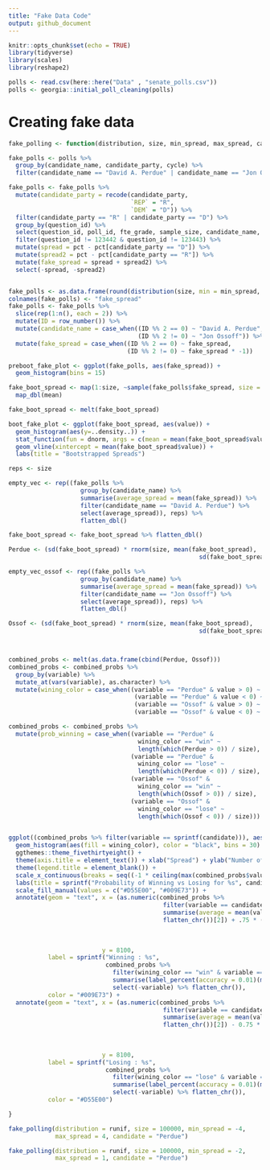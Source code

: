 ```yaml
---
title: "Fake Data Code"
output: github_document
---
```


```r
knitr::opts_chunk$set(echo = TRUE)
library(tidyverse)
library(scales)
library(reshape2) 
```


```r
polls <- read.csv(here::here("Data" , "senate_polls.csv"))
polls <- georgia::initial_poll_cleaning(polls)
```


# Creating fake data

```r
fake_polling <- function(distribution, size, min_spread, max_spread, candidate) {

fake_polls <- polls %>% 
  group_by(candidate_name, candidate_party, cycle) %>%
  filter(candidate_name == "David A. Perdue" | candidate_name == "Jon Ossoff")

fake_polls <- fake_polls %>%
  mutate(candidate_party = recode(candidate_party, 
                                  `REP` = "R", 
                                  `DEM` = "D")) %>%
  filter(candidate_party == "R" | candidate_party == "D") %>% 
  group_by(question_id) %>%
  select(question_id, poll_id, fte_grade, sample_size, candidate_name, candidate_party, pct) %>%
  filter(question_id != 123442 & question_id != 123443) %>%
  mutate(spread = pct - pct[candidate_party == "D"]) %>%
  mutate(spread2 = pct - pct[candidate_party == "R"]) %>%
  mutate(fake_spread = spread + spread2) %>%
  select(-spread, -spread2)


fake_polls <- as.data.frame(round(distribution(size, min = min_spread, max = max_spread), 1))
colnames(fake_polls) <- "fake_spread"
fake_polls <- fake_polls %>%
  slice(rep(1:n(), each = 2)) %>%
  mutate(ID = row_number()) %>%
  mutate(candidate_name = case_when((ID %% 2 == 0) ~ "David A. Perdue",
                                    (ID %% 2 != 0) ~ "Jon Ossoff")) %>%
  mutate(fake_spread = case_when((ID %% 2 == 0) ~ fake_spread,
                                 (ID %% 2 != 0) ~ fake_spread * -1))

preboot_fake_plot <- ggplot(fake_polls, aes(fake_spread)) +
  geom_histogram(bins = 15)

fake_boot_spread <- map(1:size, ~sample(fake_polls$fake_spread, size = length(fake_polls), replace = TRUE)) %>%
  map_dbl(mean)

fake_boot_spread <- melt(fake_boot_spread)

boot_fake_plot <- ggplot(fake_boot_spread, aes(value)) +
  geom_histogram(aes(y=..density..)) +
  stat_function(fun = dnorm, args = c(mean = mean(fake_boot_spread$value), sd = sd(fake_boot_spread$value))) +
  geom_vline(xintercept = mean(fake_boot_spread$value)) +
  labs(title = "Bootstrapped Spreads")

reps <- size

empty_vec <- rep((fake_polls %>%
                    group_by(candidate_name) %>%
                    summarise(average_spread = mean(fake_spread)) %>%
                    filter(candidate_name == "David A. Perdue") %>%
                    select(average_spread)), reps) %>%
                    flatten_dbl()

fake_boot_spread <- fake_boot_spread %>% flatten_dbl()

Perdue <- (sd(fake_boot_spread) * rnorm(size, mean(fake_boot_spread), 
                                                     sd(fake_boot_spread))) + empty_vec 

empty_vec_ossof <- rep((fake_polls %>%
                    group_by(candidate_name) %>%
                    summarise(average_spread = mean(fake_spread)) %>%
                    filter(candidate_name == "Jon Ossoff") %>%
                    select(average_spread)), reps) %>%
                    flatten_dbl()

Ossof <- (sd(fake_boot_spread) * rnorm(size, mean(fake_boot_spread), 
                                                     sd(fake_boot_spread))) + empty_vec_ossof 



combined_probs <- melt(as.data.frame(cbind(Perdue, Ossof)))
combined_probs <- combined_probs %>% 
  group_by(variable) %>%
  mutate_at(vars(variable), as.character) %>%
  mutate(wining_color = case_when((variable == "Perdue" & value > 0) ~ "win",
                                   (variable == "Perdue" & value < 0) ~ "lose",
                                   (variable == "Ossof" & value > 0) ~ "win",
                                   (variable == "Ossof" & value < 0) ~ "lose"))

combined_probs <- combined_probs %>%
  mutate(prob_winning = case_when((variable == "Perdue" & 
                                    wining_color == "win" ~ 
                                    length(which(Perdue > 0)) / size),
                                  (variable == "Perdue" & 
                                    wining_color == "lose" ~ 
                                    length(which(Perdue < 0)) / size),
                                  (variable == "Ossof" & 
                                    wining_color == "win" ~ 
                                    length(which(Ossof > 0)) / size),
                                  (variable == "Ossof" & 
                                    wining_color == "lose" ~ 
                                    length(which(Ossof < 0)) / size)))


ggplot((combined_probs %>% filter(variable == sprintf(candidate))), aes(value)) +
  geom_histogram(aes(fill = wining_color), color = "black", bins = 30) +
  ggthemes::theme_fivethirtyeight() +
  theme(axis.title = element_text()) + xlab("Spread") + ylab("Number of Observations") +
  theme(legend.title = element_blank()) +
  scale_x_continuous(breaks = seq((-1 * ceiling(max(combined_probs$value))) , (ceiling((max(combined_probs$value)))) , by = 1)) +
  labs(title = sprintf("Probability of Winning vs Losing for %s", candidate)) +
  scale_fill_manual(values = c("#D55E00", "#009E73")) +
  annotate(geom = "text", x = (as.numeric(combined_probs %>% 
                                           filter(variable == candidate) %>% 
                                           summarise(average = mean(value)) %>% 
                                           flatten_chr())[2]) + .75 * (as.numeric(combined_probs %>% 
                                                                              filter(variable == "Perdue") %>% 
                                                                              summarise(max = max(value)) %>% 
                                                                              flatten_chr())[2]), 
                          y = 8100, 
           label = sprintf("Winning : %s", 
                           combined_probs %>% 
                             filter(wining_color == "win" & variable == candidate) %>% 
                             summarise(label_percent(accuracy = 0.01)(mean(prob_winning))) %>% 
                             select(-variable) %>% flatten_chr()),
           color = "#009E73") +
  annotate(geom = "text", x = (as.numeric(combined_probs %>% 
                                           filter(variable == candidate) %>% 
                                           summarise(average = mean(value)) %>% 
                                           flatten_chr())[2]) - 0.75 * (as.numeric(combined_probs %>% 
                                                                              filter(variable == "Perdue") %>% 
                                                                              summarise(max = max(value)) %>% 
                                                                              flatten_chr())[2]),
                          y = 8100, 
           label = sprintf("Losing : %s", 
                           combined_probs %>% 
                             filter(wining_color == "lose" & variable == candidate) %>% 
                             summarise(label_percent(accuracy = 0.01)(mean(prob_winning))) %>% 
                             select(-variable) %>% flatten_chr()), 
           color = "#D55E00")

}
```

```r
fake_polling(distribution = runif, size = 100000, min_spread = -4, 
             max_spread = 4, candidate = "Perdue")
```

```r
fake_polling(distribution = runif, size = 100000, min_spread = -2, 
             max_spread = 1, candidate = "Perdue")
```
